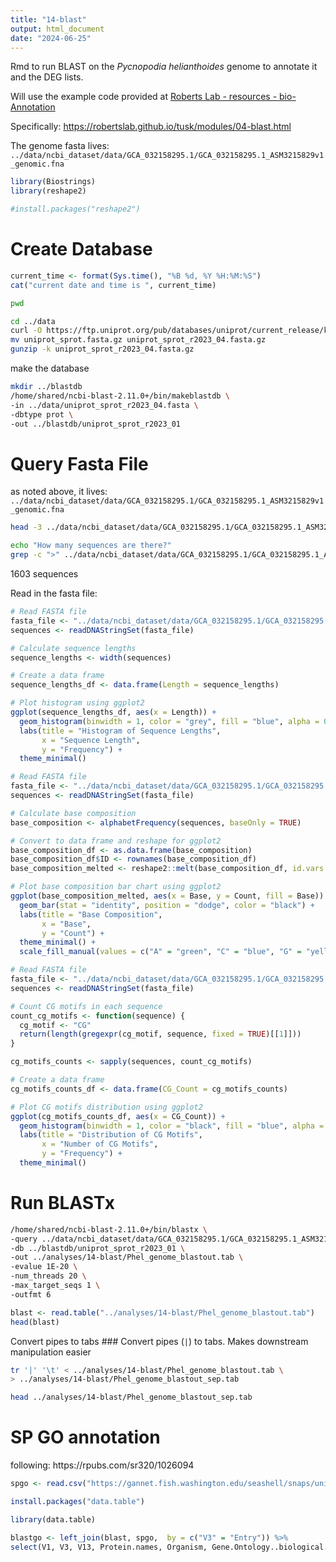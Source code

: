 ```yaml
---
title: "14-blast"
output: html_document
date: "2024-06-25"
---
```

Rmd to run BLAST on the _Pycnopodia helianthoides_ genome to annotate it and the DEG lists. 

Will use the example code provided at [Roberts Lab - resources - bio-Annotation](https://robertslab.github.io/resources/bio-Annotation/)

Specifically: [https://robertslab.github.io/tusk/modules/04-blast.html](https://robertslab.github.io/tusk/modules/04-blast.html) 

The genome fasta lives:    
`../data/ncbi_dataset/data/GCA_032158295.1/GCA_032158295.1_ASM3215829v1_genomic.fna`

```r
library(Biostrings)
library(reshape2)
```

```r
#install.packages("reshape2")
```


# Create Database
```r
current_time <- format(Sys.time(), "%B %d, %Y %H:%M:%S")
cat("current date and time is ", current_time)
```

```bash
pwd
```


```bash
cd ../data
curl -O https://ftp.uniprot.org/pub/databases/uniprot/current_release/knowledgebase/complete/uniprot_sprot.fasta.gz
mv uniprot_sprot.fasta.gz uniprot_sprot_r2023_04.fasta.gz
gunzip -k uniprot_sprot_r2023_04.fasta.gz
```

make the database
```bash
mkdir ../blastdb
/home/shared/ncbi-blast-2.11.0+/bin/makeblastdb \
-in ../data/uniprot_sprot_r2023_04.fasta \
-dbtype prot \
-out ../blastdb/uniprot_sprot_r2023_01
```

# Query Fasta File
as noted above, it lives: `../data/ncbi_dataset/data/GCA_032158295.1/GCA_032158295.1_ASM3215829v1_genomic.fna`

```bash
head -3 ../data/ncbi_dataset/data/GCA_032158295.1/GCA_032158295.1_ASM3215829v1_genomic.fna
```

```bash
echo "How many sequences are there?"
grep -c ">" ../data/ncbi_dataset/data/GCA_032158295.1/GCA_032158295.1_ASM3215829v1_genomic.fna
```
1603 sequences

Read in the fasta file: 
```r
# Read FASTA file
fasta_file <- "../data/ncbi_dataset/data/GCA_032158295.1/GCA_032158295.1_ASM3215829v1_genomic.fna"  # Replace with the name of your FASTA file
sequences <- readDNAStringSet(fasta_file)

# Calculate sequence lengths
sequence_lengths <- width(sequences)

# Create a data frame
sequence_lengths_df <- data.frame(Length = sequence_lengths)

# Plot histogram using ggplot2
ggplot(sequence_lengths_df, aes(x = Length)) +
  geom_histogram(binwidth = 1, color = "grey", fill = "blue", alpha = 0.75) +
  labs(title = "Histogram of Sequence Lengths",
       x = "Sequence Length",
       y = "Frequency") +
  theme_minimal()
```
```r
# Read FASTA file
fasta_file <- "../data/ncbi_dataset/data/GCA_032158295.1/GCA_032158295.1_ASM3215829v1_genomic.fna"
sequences <- readDNAStringSet(fasta_file)

# Calculate base composition
base_composition <- alphabetFrequency(sequences, baseOnly = TRUE)

# Convert to data frame and reshape for ggplot2
base_composition_df <- as.data.frame(base_composition)
base_composition_df$ID <- rownames(base_composition_df)
base_composition_melted <- reshape2::melt(base_composition_df, id.vars = "ID", variable.name = "Base", value.name = "Count")

# Plot base composition bar chart using ggplot2
ggplot(base_composition_melted, aes(x = Base, y = Count, fill = Base)) +
  geom_bar(stat = "identity", position = "dodge", color = "black") +
  labs(title = "Base Composition",
       x = "Base",
       y = "Count") +
  theme_minimal() +
  scale_fill_manual(values = c("A" = "green", "C" = "blue", "G" = "yellow", "T" = "red"))
```

```r
# Read FASTA file
fasta_file <- "../data/ncbi_dataset/data/GCA_032158295.1/GCA_032158295.1_ASM3215829v1_genomic.fna"
sequences <- readDNAStringSet(fasta_file)

# Count CG motifs in each sequence
count_cg_motifs <- function(sequence) {
  cg_motif <- "CG"
  return(length(gregexpr(cg_motif, sequence, fixed = TRUE)[[1]]))
}

cg_motifs_counts <- sapply(sequences, count_cg_motifs)

# Create a data frame
cg_motifs_counts_df <- data.frame(CG_Count = cg_motifs_counts)

# Plot CG motifs distribution using ggplot2
ggplot(cg_motifs_counts_df, aes(x = CG_Count)) +
  geom_histogram(binwidth = 1, color = "black", fill = "blue", alpha = 0.75) +
  labs(title = "Distribution of CG Motifs",
       x = "Number of CG Motifs",
       y = "Frequency") +
  theme_minimal()
```

# Run BLASTx
```bash
/home/shared/ncbi-blast-2.11.0+/bin/blastx \
-query ../data/ncbi_dataset/data/GCA_032158295.1/GCA_032158295.1_ASM3215829v1_genomic.fna \
-db ../blastdb/uniprot_sprot_r2023_01 \
-out ../analyses/14-blast/Phel_genome_blastout.tab \
-evalue 1E-20 \
-num_threads 20 \
-max_target_seqs 1 \
-outfmt 6
```


```r
blast <- read.table("../analyses/14-blast/Phel_genome_blastout.tab")
head(blast)
```
Convert pipes to tabs 
### Convert pipes (`|`) to tabs.
Makes downstream manipulation easier

```bash
tr '|' '\t' < ../analyses/14-blast/Phel_genome_blastout.tab \
> ../analyses/14-blast/Phel_genome_blastout_sep.tab

head ../analyses/14-blast/Phel_genome_blastout_sep.tab
```

# SP GO annotation
following: https://rpubs.com/sr320/1026094 

```r
spgo <- read.csv("https://gannet.fish.washington.edu/seashell/snaps/uniprot_table_r2023_01.tab", sep = '\t', header = TRUE)
```

```r
install.packages("data.table")
```

```r
library(data.table)
```

```r

blastgo <- left_join(blast, spgo,  by = c("V3" = "Entry")) %>%
select(V1, V3, V13, Protein.names, Organism, Gene.Ontology..biological.process., Gene.Ontology.IDs) 
```








